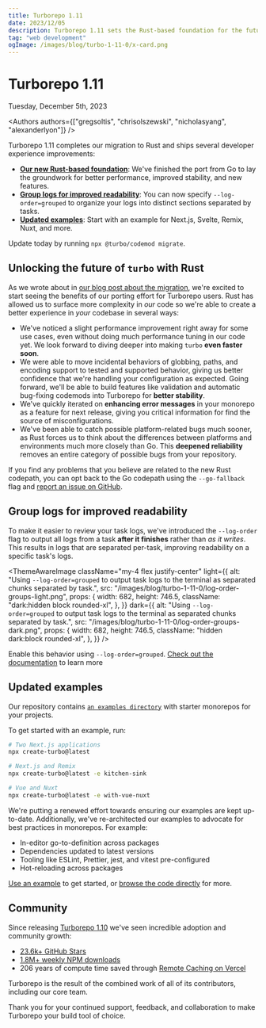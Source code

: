```yaml
---
title: Turborepo 1.11
date: 2023/12/05
description: Turborepo 1.11 sets the Rust-based foundation for the future of Turborepo.
tag: "web development"
ogImage: /images/blog/turbo-1-11-0/x-card.png
---
```


# Turborepo 1.11


<Date>Tuesday, December 5th, 2023</Date>

<Authors
  authors={["gregsoltis", "chrisolszewski", "nicholasyang", "alexanderlyon"]}
/>

Turborepo 1.11 completes our migration to Rust and ships several developer experience improvements:

- [**Our new Rust-based foundation**](#unlocking-the-future-of-turbo-with-rust): We've finished the port from Go to lay the groundwork for better performance, improved stability, and new features.
- [**Group logs for improved readability**](#group-logs-for-improved-readability): You can now specify `--log-order=grouped` to organize your logs into distinct sections separated by tasks.
- [**Updated examples**](#updated-examples): Start with an example for Next.js, Svelte, Remix, Nuxt, and more.

Update today by running `npx @turbo/codemod migrate`.

## Unlocking the future of `turbo` with Rust

As we wrote about in [our blog post about the migration](https://vercel.com/blog/turborepo-migration-go-rust), we're excited to start seeing the benefits of our porting effort for Turborepo users. Rust has allowed us to surface more complexity in _our_ code so we're able to create a better experience in _your_ codebase in several ways:

- We've noticed a slight performance improvement right away for some use cases, even without doing much performance tuning in our code yet. We look forward to diving deeper into making `turbo` **even faster soon**.
- We were able to move incidental behaviors of globbing, paths, and encoding support to tested and supported behavior, giving us better confidence that we're handling your configuration as expected. Going forward, we'll be able to build features like validation and automatic bug-fixing codemods into Turborepo for **better stability**.
- We've quickly iterated on **enhancing error messages** in your monorepo as a feature for next release, giving you critical information for find the source of misconfigurations.
- We've been able to catch possible platform-related bugs much sooner, as Rust forces us to think about the differences between platforms and environments much more closely than Go. This **deepened reliability** removes an entire category of possible bugs from your repository.

If you find any problems that you believe are related to the new Rust codepath, you can opt back to the Go codepath using the `--go-fallback` flag and [report an issue on GitHub](https://github.com/vercel/turbo/issues/new?assignees=&labels=kind%3A+bug%2Cowned-by%3A+turborepo%2Cneeds%3A+triage&projects=&template=0-turborepo-bug-report.yml&title=%5Bturborepo%5D+).

## Group logs for improved readability

To make it easier to review your task logs, we've introduced the `--log-order` flag to output all logs from a task **after it finishes** rather than _as it writes_. This results in logs that are separated per-task, improving readability on a specific task's logs.

<ThemeAwareImage
  className="my-4 flex justify-center"
  light={{
    alt: "Using `--log-order=grouped` to output task logs to the terminal as separated chunks separated by task.",
    src: "/images/blog/turbo-1-11-0/log-order-groups-light.png",
    props: {
      width: 682,
      height: 746.5,
      className: "dark:hidden block rounded-xl",
    },
  }}
  dark={{
    alt: "Using `--log-order=grouped` to output task logs to the terminal as separated chunks separated by task.",
    src: "/images/blog/turbo-1-11-0/log-order-groups-dark.png",
    props: {
      width: 682,
      height: 746.5,
      className: "hidden dark:block rounded-xl",
    },
  }}
/>

Enable this behavior using `--log-order=grouped`. [Check out the documentation](/repo/docs/reference/command-line-reference/run#--log-order) to learn more

## Updated examples

Our repository contains [`an examples directory`](https://github.com/vercel/turbo/tree/main/examples) with starter monorepos for your projects.

To get started with an example, run:

```bash
# Two Next.js applications
npx create-turbo@latest
```

```bash
# Next.js and Remix
npx create-turbo@latest -e kitchen-sink
```

```bash
# Vue and Nuxt
npx create-turbo@latest -e with-vue-nuxt
```

We're putting a renewed effort towards ensuring our examples are kept up-to-date. Additionally, we've re-architected our examples to advocate for best practices in monorepos. For example:

- In-editor go-to-definition across packages
- Dependencies updated to latest versions
- Tooling like ESLint, Prettier, jest, and vitest pre-configured
- Hot-reloading across packages

[Use an example](/repo/docs/getting-started/from-example) to get started, or [browse the code directly](https://github.com/vercel/turbo/tree/main/examples) for more.

## Community

Since releasing [Turborepo 1.10](/blog/turbo-1-10-0) we've seen incredible adoption and community growth:

- [23.6k+ GitHub Stars](https://github.com/vercel/turbo)
- [1.8M+ weekly NPM downloads](https://www.npmjs.com/package/turbo)
- 206 years of compute time saved through [Remote Caching on Vercel](https://vercel.com/docs/concepts/monorepos/remote-caching)

Turborepo is the result of the combined work of all of its contributors, including our core team.

Thank you for your continued support, feedback, and collaboration to make Turborepo your build tool of choice.

